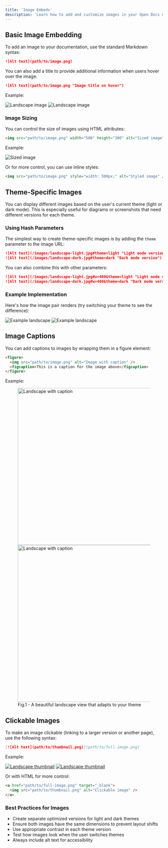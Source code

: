 ```yaml
---
title: 'Image Embeds'
description: 'Learn how to add and customize images in your Open Docs documentation'
---
```



## Basic Image Embedding

To add an image to your documentation, use the standard Markdown syntax:

```md
![Alt text](path/to/image.png)
```

You can also add a title to provide additional information when users hover over the image:

```md
![Alt text](path/to/image.png "Image title on hover")
```

Example:

![Landscape image](/images/landscape-light.jpg#theme=light "Light mode landscape")
![Landscape image](/images/landscape-dark.jpg#theme=dark "Dark mode landscape")

### Image Sizing

You can control the size of images using HTML attributes:

```md
<img src="path/to/image.png" width="500" height="300" alt="Sized image" />
```

Example:

<img src="/images/landscape-light.jpg#w=500&h=300" alt="Sized image" />

Or for more control, you can use inline styles:

```md
<img src="path/to/image.png" style="width: 500px;" alt="Styled image" />
```

## Theme-Specific Images

You can display different images based on the user's current theme (light or dark mode). This is especially useful for diagrams or screenshots that need different versions for each theme.

### Using Hash Parameters

The simplest way to create theme-specific images is by adding the `theme` parameter to the image URL:

```md
![Alt text](/images/landscape-light.jpg#theme=light "Light mode version")
![Alt text](/images/landscape-dark.jpg#theme=dark "Dark mode version")
```

You can also combine this with other parameters:

```md
![Alt text](/images/landscape-light.jpg#w=400&theme=light "Light mode version")
![Alt text](/images/landscape-dark.jpg#w=400&theme=dark "Dark mode version")
```

### Example Implementation

Here's how the image pair renders (try switching your theme to see the difference):

![Example landscape](/images/landscape-light.jpg#w=500&theme=light "Light mode landscape")
![Example landscape](/images/landscape-dark.jpg#w=500&theme=dark "Dark mode landscape")



## Image Captions

You can add captions to images by wrapping them in a figure element:

```md
<figure>
  <img src="path/to/image.png" alt="Image with caption" />
  <figcaption>This is a caption for the image above</figcaption>
</figure>
```

Example:

<figure>
  <img src="/images/landscape-light.jpg#theme=light" width="500" alt="Landscape with caption" />
  <img src="/images/landscape-dark.jpg#theme=dark" width="500" alt="Landscape with caption" />
  <figcaption>Fig.1 - A beautiful landscape view that adapts to your theme</figcaption>
</figure>

## Clickable Images

To make an image clickable (linking to a larger version or another page), use the following syntax:

```md
[![Alt text](path/to/thumbnail.png)](path/to/full-image.png)
```

Example:

[![Landscape thumbnail](/images/landscape-light.jpg#w=300&theme=light)](/images/landscape-light.jpg)
[![Landscape thumbnail](/images/landscape-dark.jpg#w=300&theme=dark)](/images/landscape-dark.jpg)

Or with HTML for more control:

```md
<a href="path/to/full-image.png" target="_blank">
  <img src="path/to/thumbnail.png" alt="Clickable image" />
</a>
```


### Best Practices for Images

- Create separate optimized versions for light and dark themes
- Ensure both images have the same dimensions to prevent layout shifts
- Use appropriate contrast in each theme version
- Test how images look when the user switches themes
- Always include alt text for accessibility